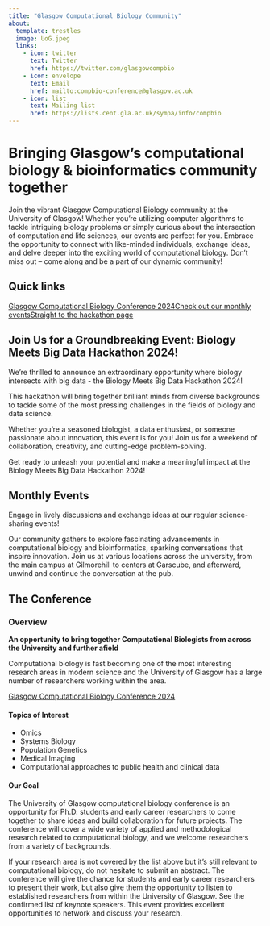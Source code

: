 ```yaml
---
title: "Glasgow Computational Biology Community"
about:
  template: trestles
  image: UoG.jpeg
  links: 
    - icon: twitter
      text: Twitter
      href: https://twitter.com/glasgowcompbio
    - icon: envelope
      text: Email
      href: mailto:compbio-conference@glasgow.ac.uk
    - icon: list
      text: Mailing list
      href: https://lists.cent.gla.ac.uk/sympa/info/compbio
---
```


# Bringing Glasgow's computational biology & bioinformatics community together

Join the vibrant Glasgow Computational Biology community at the University of Glasgow! Whether you're utilizing computer algorithms to tackle intriguing biology problems or simply curious about the intersection of computation and life sciences, our events are perfect for you. Embrace the opportunity to connect with like-minded individuals, exchange ideas, and delve deeper into the exciting world of computational biology. Don't miss out -- come along and be a part of our dynamic community!

## Quick links

[Glasgow Computational Biology Conference 2024](https://glasgow-compbio.github.io/conference/2024_conference/){.btn .btn-primary .btn role="button" data-toggle="tooltip" title="View details of our 2024 conference"}[Check out our monthly events](https://glasgow-compbio.github.io/events.html){.btn .btn-secondary .btn role="button" data-toggle="tooltip" title="View details of our monthly events"}[Straight to the hackathon page](https://glasgow-compbio.github.io/events/202406_Hackathon/){.btn .btn-info .btn role="button" data-toggle="tooltip" title="Hackthon 2024"}

## Join Us for a Groundbreaking Event: Biology Meets Big Data Hackathon 2024!

We're thrilled to announce an extraordinary opportunity where biology intersects with big data - the Biology Meets Big Data Hackathon 2024!

This hackathon will bring together brilliant minds from diverse backgrounds to tackle some of the most pressing challenges in the fields of biology and data science.

Whether you're a seasoned biologist, a data enthusiast, or someone passionate about innovation, this event is for you! Join us for a weekend of collaboration, creativity, and cutting-edge problem-solving.

Get ready to unleash your potential and make a meaningful impact at the Biology Meets Big Data Hackathon 2024!

## Monthly Events

Engage in lively discussions and exchange ideas at our regular science-sharing events!

Our community gathers to explore fascinating advancements in computational biology and bioinformatics, sparking conversations that inspire innovation. Join us at various locations across the university, from the main campus at Gilmorehill to centers at Garscube, and afterward, unwind and continue the conversation at the pub.

## The Conference

### Overview

**An opportunity to bring together Computational Biologists from across the University and further afield**

Computational biology is fast becoming one of the most interesting research areas in modern science and the University of Glasgow has a large number of researchers working within the area.

[Glasgow Computational Biology Conference 2024](https://glasgow-compbio.github.io/conference/2024_conference/){.btn .btn-secondary .btn role="button" data-toggle="tooltip" title="View details of our 2024 conference"}

#### Topics of Interest

-   Omics
-   Systems Biology
-   Population Genetics
-   Medical Imaging
-   Computational approaches to public health and clinical data

#### Our Goal

The University of Glasgow computational biology conference is an opportunity for Ph.D. students and early career researchers to come together to share ideas and build collaboration for future projects. The conference will cover a wide variety of applied and methodological research related to computational biology, and we welcome researchers from a variety of backgrounds.

If your research area is not covered by the list above but it's still relevant to computational biology, do not hesitate to submit an abstract. The conference will give the chance for students and early career researchers to present their work, but also give them the opportunity to listen to established researchers from within the University of Glasgow. See the confirmed list of keynote speakers. This event provides excellent opportunities to network and discuss your research.
